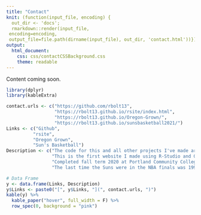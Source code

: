 ```yaml
---
title: "Contact"
knit: (function(input_file, encoding) {
  out_dir <- 'docs';
  rmarkdown::render(input_file,
 encoding=encoding,
 output_file=file.path(dirname(input_file), out_dir, 'contact.html'))})
output: 
  html_document:
    css: css/contactCSSBackground.css
    theme: readable
---
```


Content coming soon. 

```r
library(dplyr)
library(kableExtra)
```


```r
contact.urls <- c("https://github.com/rbolt13",
                  "https://rbolt13.github.io/rsite/index.html",
                  "https://rbolt13.github.io/Oregon-Grown/",
                  "https://rbolt13.github.io/sunsbasketball2021/")
Links <- c("Github",
          "rsite",
          "Oregon Grown",
          "Sun's Basketball")
Description <- c("The code for this and all other projects I've made are on Github. It's the best way to see what projects I am working on currently.",
                 "This is the first website I made using R-Studio and Github. Here I posted projects from Statistics- 341 : Introduction to R, such as : Kobe Hot Hands, Gloabal Fuel Data, and COVID-19.",
                 "Completed fall term 2020 at Portland Community College, this project uses GIS and Arc Pro to investigate dispensary diversity in Oregon.",
                 "The last time the Suns were in the NBA finals was 1993. This project pulls data from Basket-Reference.com to explore how different players on the Suns preformed during their 2020-2021 leauge. Be warned this site is currently under construciton as I complete summer classes, and thus the only content available is the suns roaster.")

# Data Frame
y <- data.frame(Links, Description)
y$Links <- paste0("[", y$Links, "](", contact.urls, ")")
kable(y) %>%
  kable_paper("hover", full_width = F) %>%
  row_spec(0, background = "pink")
```

